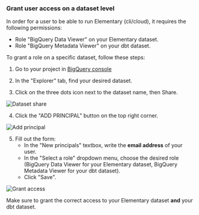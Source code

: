 ### Grant user access on a dataset level

In order for a user to be able to run Elementary (cli/cloud), it requires the following permissions:
- Role "BigQuery Data Viewer" on your Elementary dataset.
- Role "BigQuery Metadata Viewer" on your dbt dataset.

To grant a role on a specific dataset, follow these steps:

1. Go to your project in [BigQuery console](https://console.cloud.google.com/bigquery)

2. In the "Explorer" tab, find your desired dataset.

3. Click on the three dots icon next to the dataset name, then Share.

<img
src="https://res.cloudinary.com/diuctyblm/image/upload/f_auto,q_auto/v1/dwh/bigquery/dataset_share"
alt="Dataset share"
/>

4. Click the "ADD PRINCIPAL" button on the top right corner.

<img
src="https://res.cloudinary.com/diuctyblm/image/upload/f_auto,q_auto/v1/dwh/bigquery/add_principal_button"
alt="Add principal"
/>

5. Fill out the form:
    - In the "New principals" textbox, write the **email address** of your user.
    - In the "Select a role" dropdown menu, choose the desired role (BigQuery Data Viewer for your Elementary dataset, BigQuery Metadata Viewer for your dbt dataset).
    - Click "Save".

<img
src="https://res.cloudinary.com/diuctyblm/image/upload/f_auto,q_auto/v1/dwh/bigquery/grant_access_form"
alt="Grant access"
/>

Make sure to grant the correct access to your Elementary dataset **and** your dbt dataset. 
